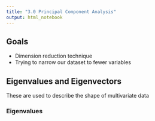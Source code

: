 ```yaml
---
title: "3.0 Principal Component Analysis"
output: html_notebook
---
```


## Goals
- Dimension reduction technique 
- Trying to narrow our dataset to fewer variables

## Eigenvalues and Eigenvectors
These are used to describe the shape of multivariate data

### Eigenvalues


